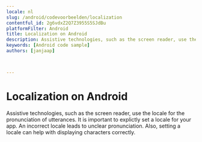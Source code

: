```yaml
---
locale: nl
slug: /android/codevoorbeelden/localization
contentful_id: 2g6vdxZ2Q7Z3955S5SJdBu
platformFilter: Android
title: Localization on Android
description: Assistive technologies, such as the screen reader, use the locale for the pronunciation of utterances.
keywords: [Android code sample]
authors: [janjaap]


	
---
```


# Localization on Android

Assistive technologies, such as the screen reader, use the locale for the pronunciation of utterances. It is important to explictly set a locale for your app. An incorrect locale leads to unclear pronunciation. Also, setting a locale can help with displaying characters correctly.

<CodeSample id="text-localization" locale="nl" platform="android"/>